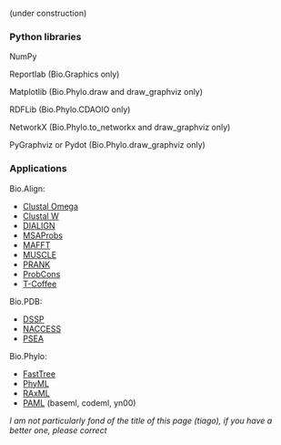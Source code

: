 (under construction)

===Python libraries===

NumPy

Reportlab (Bio.Graphics only)

Matplotlib (Bio.Phylo.draw and draw_graphviz only)

RDFLib (Bio.Phylo.CDAOIO only)

NetworkX (Bio.Phylo.to_networkx and draw_graphviz only)

PyGraphviz or Pydot (Bio.Phylo.draw_graphviz only)

===Applications===

Bio.Align:

* [http://www.clustal.org/omega/ Clustal Omega]
* [http://www.clustal.org/clustal2/ Clustal W]
* [http://bibiserv.techfak.uni-bielefeld.de/dialign/ DIALIGN]
* [http://msaprobs.sourceforge.net/homepage.htm MSAProbs]
* [http://mafft.cbrc.jp/alignment/software/ MAFFT]
* [http://www.drive5.com/muscle/ MUSCLE]
* [http://code.google.com/p/prank-msa/ PRANK]
* [http://probcons.stanford.edu/ ProbCons]
* [http://www.tcoffee.org/ T-Coffee]

Bio.PDB:

* [http://swift.cmbi.ru.nl/gv/dssp/ DSSP]
* [http://www.e-lucid.com/i/software/bioinformatics/naccess.html NACCESS]
* [ftp://ftp.lmcp.jussieu.fr/pub/sincris/software/protein/p-sea/ PSEA]

Bio.Phylo:

* [http://www.microbesonline.org/fasttree/ FastTree]
* [http://www.atgc-montpellier.fr/phyml/ PhyML]
* [http://sco.h-its.org/exelixis/web/software/raxml/index.html RAxML]
* [http://abacus.gene.ucl.ac.uk/software/ PAML] (baseml, codeml, yn00)

''I am not particularly fond of the title of this page (tiago), if you have a better one, please correct''
